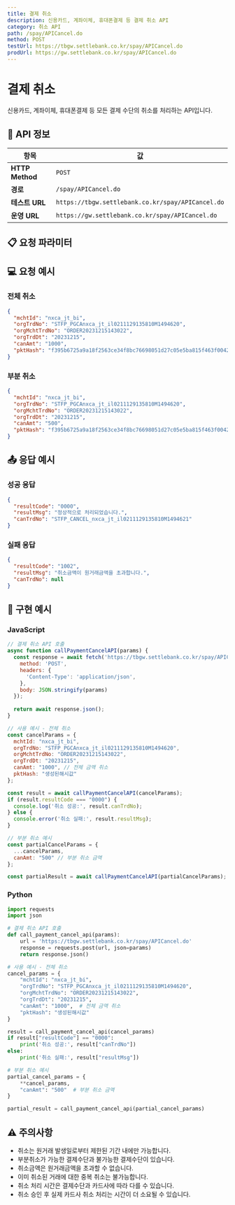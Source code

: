 ```yaml
---
title: 결제 취소
description: 신용카드, 계좌이체, 휴대폰결제 등 결제 취소 API
category: 취소 API
path: /spay/APICancel.do
method: POST
testUrl: https://tbgw.settlebank.co.kr/spay/APICancel.do
prodUrl: https://gw.settlebank.co.kr/spay/APICancel.do
---
```


# 결제 취소

신용카드, 계좌이체, 휴대폰결제 등 모든 결제 수단의 취소를 처리하는 API입니다.

## 📡 API 정보

| 항목 | 값 |
|------|-----|
| **HTTP Method** | `POST` |
| **경로** | `/spay/APICancel.do` |
| **테스트 URL** | `https://tbgw.settlebank.co.kr/spay/APICancel.do` |
| **운영 URL** | `https://gw.settlebank.co.kr/spay/APICancel.do` |

## 📋 요청 파라미터

<ParameterCard
  name="mchtId"
  type="string(10)"
  required={true}
  description="헥토파이낸셜에서 부여하는 고유 상점아이디입니다."
  example="nxca_jt_bi"
/>

<ParameterCard
  name="orgTrdNo"
  type="string(50)"
  required={true}
  description="원거래번호입니다. 취소하려는 원래 거래의 헥토파이낸셜 거래번호입니다."
  example="STFP_PGCAnxca_jt_il0211129135810M1494620"
/>

<ParameterCard
  name="orgMchtTrdNo"
  type="string(100)"
  required={true}
  description="원주문번호입니다. 취소하려는 원래 거래의 상점주문번호입니다."
  example="ORDER20231215143022"
/>

<ParameterCard
  name="orgTrdDt"
  type="string(8)"
  required={true}
  description="원거래일자입니다. 취소하려는 원래 거래의 거래일자입니다."
  example="20231215"
/>

<ParameterCard
  name="canAmt"
  type="string(12)"
  required={true}
  description="취소금액입니다. 원거래금액보다 작거나 같아야 합니다."
  example="1000"
  note="💰 부분취소 가능, 원거래금액 이하로만 설정 가능"
/>

<ParameterCard
  name="pktHash"
  type="string(64)"
  required={true}
  description="SHA256 방식으로 생성한 해쉬값입니다."
  example="f395b6725a9a18f2563ce34f8bc76698051d27c05e5ba815f463f00429061c0c"
  note="🔒 원거래번호 + 원주문번호 + 원거래일자 + 취소금액 + 해쉬키 순서로 조합"
/>

## 💻 요청 예시

### 전체 취소

```json
{
  "mchtId": "nxca_jt_bi",
  "orgTrdNo": "STFP_PGCAnxca_jt_il0211129135810M1494620",
  "orgMchtTrdNo": "ORDER20231215143022",
  "orgTrdDt": "20231215",
  "canAmt": "1000",
  "pktHash": "f395b6725a9a18f2563ce34f8bc76698051d27c05e5ba815f463f00429061c0c"
}
```

### 부분 취소

```json
{
  "mchtId": "nxca_jt_bi",
  "orgTrdNo": "STFP_PGCAnxca_jt_il0211129135810M1494620",
  "orgMchtTrdNo": "ORDER20231215143022",
  "orgTrdDt": "20231215",
  "canAmt": "500",
  "pktHash": "f395b6725a9a18f2563ce34f8bc76698051d27c05e5ba815f463f00429061c0c"
}
```

## 📤 응답 예시

### 성공 응답

```json
{
  "resultCode": "0000",
  "resultMsg": "정상적으로 처리되었습니다.",
  "canTrdNo": "STFP_CANCEL_nxca_jt_il0211129135810M1494621"
}
```

### 실패 응답

```json
{
  "resultCode": "1002",
  "resultMsg": "취소금액이 원거래금액을 초과합니다.",
  "canTrdNo": null
}
```

## 🔧 구현 예시

### JavaScript

```javascript
// 결제 취소 API 호출
async function callPaymentCancelAPI(params) {
  const response = await fetch('https://tbgw.settlebank.co.kr/spay/APICancel.do', {
    method: 'POST',
    headers: {
      'Content-Type': 'application/json',
    },
    body: JSON.stringify(params)
  });
  
  return await response.json();
}

// 사용 예시 - 전체 취소
const cancelParams = {
  mchtId: "nxca_jt_bi",
  orgTrdNo: "STFP_PGCAnxca_jt_il0211129135810M1494620",
  orgMchtTrdNo: "ORDER20231215143022",
  orgTrdDt: "20231215",
  canAmt: "1000", // 전체 금액 취소
  pktHash: "생성된해시값"
};

const result = await callPaymentCancelAPI(cancelParams);
if (result.resultCode === "0000") {
  console.log('취소 성공:', result.canTrdNo);
} else {
  console.error('취소 실패:', result.resultMsg);
}

// 부분 취소 예시
const partialCancelParams = {
  ...cancelParams,
  canAmt: "500" // 부분 취소 금액
};

const partialResult = await callPaymentCancelAPI(partialCancelParams);
```

### Python

```python
import requests
import json

# 결제 취소 API 호출
def call_payment_cancel_api(params):
    url = 'https://tbgw.settlebank.co.kr/spay/APICancel.do'
    response = requests.post(url, json=params)
    return response.json()

# 사용 예시 - 전체 취소
cancel_params = {
    "mchtId": "nxca_jt_bi",
    "orgTrdNo": "STFP_PGCAnxca_jt_il0211129135810M1494620",
    "orgMchtTrdNo": "ORDER20231215143022",
    "orgTrdDt": "20231215",
    "canAmt": "1000",  # 전체 금액 취소
    "pktHash": "생성된해시값"
}

result = call_payment_cancel_api(cancel_params)
if result["resultCode"] == "0000":
    print('취소 성공:', result["canTrdNo"])
else:
    print('취소 실패:', result["resultMsg"])

# 부분 취소 예시
partial_cancel_params = {
    **cancel_params,
    "canAmt": "500"  # 부분 취소 금액
}

partial_result = call_payment_cancel_api(partial_cancel_params)
```

## ⚠️ 주의사항

- 취소는 원거래 발생일로부터 제한된 기간 내에만 가능합니다.
- 부분취소가 가능한 결제수단과 불가능한 결제수단이 있습니다.
- 취소금액은 원거래금액을 초과할 수 없습니다.
- 이미 취소된 거래에 대한 중복 취소는 불가능합니다.
- 취소 처리 시간은 결제수단과 카드사에 따라 다를 수 있습니다.
- 취소 승인 후 실제 카드사 취소 처리는 시간이 더 소요될 수 있습니다.

